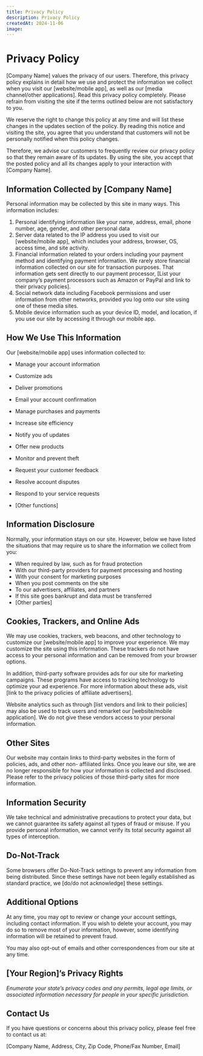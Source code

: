 ```yaml
---
title: Privacy Policy
description: Privacy Policy
createdAt: 2024-11-06
image:
---
```


# Privacy Policy 

[Company Name] values the privacy of our users. Therefore, this privacy policy explains in detail how we
use and protect the information we collect when you visit our [website/mobile app], as well as our
[media channel/other applications]. Read this privacy policy completely. Please refrain from visiting the
site if the terms outlined below are not satisfactory to you.

We reserve the right to change this policy at any time and will list these changes in the updates section
of the policy. By reading this notice and visiting the site, you agree that you understand that customers
will not be personally notified when this policy changes.

Therefore, we advise our customers to frequently review our privacy policy so that they remain aware of
its updates. By using the site, you accept that the posted policy and all its changes apply to your
interaction with [Company Name].

## Information Collected by [Company Name]

Personal information may be collected by this site in many ways. This information includes:

1. Personal identifying information like your name, address, email, phone number, age, gender,
    and other personal data
2. Server data related to the IP address you used to visit our [website/mobile app], which includes
    your address, browser, OS, access time, and site activity.
3. Financial information related to your orders including your payment method and identifying
    payment information. We rarely store financial information collected on our site for transaction
    purposes. That information gets sent directly to our payment processor, [List your company’s
    payment processors such as Amazon or PayPal and link to their privacy policies].
4. Social network data including Facebook permissions and user information from other networks,
    provided you log onto our site using one of these media sites.
5. Mobile device information such as your device ID, model, and location, if you use our site by
    accessing it through our mobile app.

## How We Use This Information

Our [website/mobile app] uses information collected to:

- Manage your account information
- Customize ads
- Deliver promotions
- Email your account confirmation
- Manage purchases and payments
- Increase site efficiency


- Notify you of updates
- Offer new products
- Monitor and prevent theft
- Request your customer feedback
- Resolve account disputes
- Respond to your service requests
- [Other functions]

## Information Disclosure

Normally, your information stays on our site. However, below we have listed the situations that may
require us to share the information we collect from you:

- When required by law, such as for fraud protection
- With our third-party providers for payment processing and hosting
- With your consent for marketing purposes
- When you post comments on the site
- To our advertisers, affiliates, and partners
- If this site goes bankrupt and data must be transferred
- [Other parties]

## Cookies, Trackers, and Online Ads

We may use cookies, trackers, web beacons, and other technology to customize our [website/mobile
app] to improve your experience. We may customize the site using this information. These trackers do
not have access to your personal information and can be removed from your browser options.

In addition, third-party software provides ads for our site for marketing campaigns. These programs
have access to tracking technology to optimize your ad experience. For more information about these
ads, visit [link to the privacy policies of affiliate advertisers].

Website analytics such as through [list vendors and link to their policies] may also be used to track users
and remarket our [website/mobile application]. We do not give these vendors access to your personal
information.

## Other Sites

Our website may contain links to third-party websites in the form of policies, ads, and other non-
affiliated links. Once you leave our site, we are no longer responsible for how your information is
collected and disclosed. Please refer to the privacy policies of those third-party sites for more
information.


## Information Security

We take technical and administrative precautions to protect your data, but we cannot guarantee its
safety against all types of fraud or misuse. If you provide personal information, we cannot verify its total
security against all types of interception.

## Do-Not-Track

Some browsers offer Do-Not-Track settings to prevent any information from being distributed. Since
these settings have not been legally established as standard practice, we [do/do not acknowledge] these
settings.

## Additional Options

At any time, you may opt to review or change your account settings, including contact information. If
you wish to delete your account, you may do so to remove most of your information, however, some
identifying information will be retained to prevent fraud.

You may also opt-out of emails and other correspondences from our site at any time.

## [Your Region]’s Privacy Rights

_Enumerate your state’s privacy codes and any permits, legal age limits, or associated information
necessary for people in your specific jurisdiction._

## Contact Us

If you have questions or concerns about this privacy policy, please feel free to contact us at:

[Company Name, Address, City, Zip Code, Phone/Fax Number, Email]



